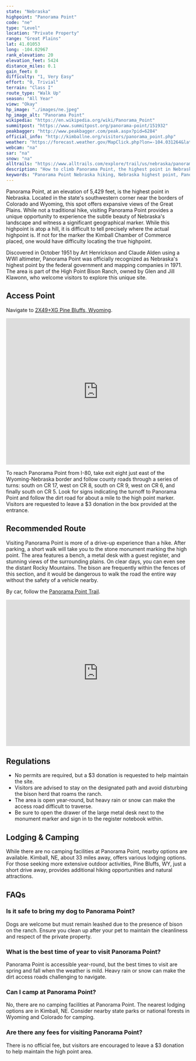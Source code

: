 ```yaml
---
state: "Nebraska"
highpoint: "Panorama Point"
code: "ne"
type: "Level"
location: "Private Property"
range: "Great Plains"
lat: 41.01053
long: -104.02967
rank_elevation: 20
elevation_feet: 5424
distance_miles: 0.1
gain_feet: 0
difficulty: "1, Very Easy"
effort: "0, Trivial"
terrain: "Class I"
route_type: "Walk Up"
season: "All Year"
view: "Okay"
hp_image: "./images/ne.jpeg"
hp_image_alt: "Panorama Point"
wikipedia: "https://en.wikipedia.org/wiki/Panorama_Point"
summitpost: "https://www.summitpost.org/panorama-point/151932"
peakbagger: "http://www.peakbagger.com/peak.aspx?pid=6284"
official_info: "http://kimballne.org/visitors/panorama_point.php"
weather: "https://forecast.weather.gov/MapClick.php?lon=-104.031264&lat=41.007235"
webcam: "na"
sar: "na"
snow: "na"
alltrails: "https://www.alltrails.com/explore/trail/us/nebraska/panorama-point-nebraska-highpoint"
description: "How to climb Panorama Point, the highest point in Nebraska."
keywords: "Panorama Point Nebraska hiking, Nebraska highest point, Panorama Point directions, High Point Bison Ranch"
---
```


Panorama Point, at an elevation of 5,429 feet, is the highest point in Nebraska. Located in the state's southwestern corner near the borders of Colorado and Wyoming, this spot offers expansive views of the Great Plains. While not a traditional hike, visiting Panorama Point provides a unique opportunity to experience the subtle beauty of Nebraska's landscape and witness a significant geographical marker. While this highpoint is atop a hill, it is difficult to tell precisely where the actual highpoint is. If not for the marker the Kimball Chamber of Commerce placed, one would have difficulty locating the true highpoint.

Discovered in October 1951 by Art Henrickson and Claude Alden using a WWI altimeter, Panorama Point was officially recognized as Nebraska's highest point by the federal government and mapping companies in 1971. The area is part of the High Point Bison Ranch, owned by Glen and Jill Klawonn, who welcome visitors to explore this unique site.

## Access Point
Navigate to <a target="_blank" href="https://maps.app.goo.gl/tG8JS2fPz8mx2Uev6">2X49+XG Pine Bluffs, Wyoming</a>.

<iframe src="https://www.google.com/maps/embed?pb=!1m18!1m12!1m3!1d12147.37618129383!2d-104.03791499890772!3d41.0111348422366!2m3!1f0!2f0!3f0!3m2!1i1024!2i768!4f13.1!3m3!1m2!1s0x876e4c4297b0f5cd%3A0xc796314a186428f!2sPanorama%20Point!5e0!3m2!1sen!2sus!4v1721067978956!5m2!1sen!2sus" width="100%" height="400" style="border:0;" allowfullscreen="" loading="lazy" referrerpolicy="no-referrer-when-downgrade"></iframe>

To reach Panorama Point from I-80, take exit eight just east of the Wyoming-Nebraska border and follow county roads through a series of turns: south on CR 17, west on CR 8, south on CR 9, west on CR 6, and finally south on CR 5. Look for signs indicating the turnoff to Panorama Point and follow the dirt road for about a mile to the high point marker. Visitors are requested to leave a $3 donation in the box provided at the entrance.

## Recommended Route
Visiting Panorama Point is more of a drive-up experience than a hike. After parking, a short walk will take you to the stone monument marking the high point. The area features a bench, a metal desk with a guest register, and stunning views of the surrounding plains. On clear days, you can even see the distant Rocky Mountains. The bison are frequently within the fences of this section, and it would be dangerous to walk the road the entire way without the safety of a vehicle nearby.

By car, follow the <a target="_blank" href="https://www.alltrails.com/explore/trail/us/nebraska/panorama-point-nebraska-highpoint">Panorama Point Trail</a>.

<iframe class="alltrails" src="https://www.alltrails.com/widget/trail/us/nebraska/panorama-point-nebraska-highpoint?scrollZoom=false&elevationDiagram=false&u=i&sh=cmpl5n" width="100%" height="400" frameborder="0" scrolling="no" marginheight="0" marginwidth="0" title="AllTrails: Trail Guides and Maps for Hiking, Camping, and Running"></iframe>

## Regulations
- No permits are required, but a $3 donation is requested to help maintain the site.
- Visitors are advised to stay on the designated path and avoid disturbing the bison herd that roams the ranch.
- The area is open year-round, but heavy rain or snow can make the access road difficult to traverse.
- Be sure to open the drawer of the large metal desk next to the monument marker and sign in to the register notebook within.

## Lodging & Camping
While there are no camping facilities at Panorama Point, nearby options are available. Kimball, NE, about 33 miles away, offers various lodging options. For those seeking more extensive outdoor activities, Pine Bluffs, WY, just a short drive away, provides additional hiking opportunities and natural attractions.

## FAQs

### Is it safe to bring my dog to Panorama Point?
Dogs are welcome but must remain leashed due to the presence of bison on the ranch. Ensure you clean up after your pet to maintain the cleanliness and respect of the private property.

### What is the best time of year to visit Panorama Point?
Panorama Point is accessible year-round, but the best times to visit are spring and fall when the weather is mild. Heavy rain or snow can make the dirt access roads challenging to navigate.

### Can I camp at Panorama Point?
No, there are no camping facilities at Panorama Point. The nearest lodging options are in Kimball, NE. Consider nearby state parks or national forests in Wyoming and Colorado for camping.

### Are there any fees for visiting Panorama Point?
There is no official fee, but visitors are encouraged to leave a $3 donation to help maintain the high point area.
